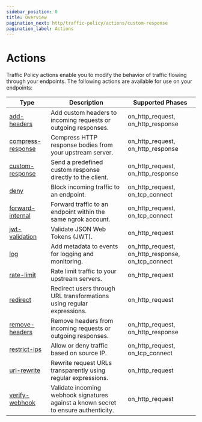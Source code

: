 ```yaml
---
sidebar_position: 0
title: Overview
pagination_next: http/traffic-policy/actions/custom-response
pagination_label: Actions
---
```


# Actions

Traffic Policy actions enable you to modify the behavior of traffic flowing through your endpoints. The following actions are available for use on your endpoints:

| Type                                   | Description                                                           | Supported Phases                                  |
| -------------------------------------- | --------------------------------------------------------------------- | ------------------------------------------------- |
| [add-headers](add-headers)             | Add custom headers to incoming requests or outgoing responses.        | on_http_request, on_http_response                 |
| [compress-response](compress-response) | Compress HTTP response bodies from your upstream server.              | on_http_request, on_http_response                 |
| [custom-response](custom-response)     | Send a predefined custom response directly to the client.             | on_http_request, on_http_response                 |
| [deny](deny)                           | Block incoming traffic to an endpoint.                                | on_http_request, on_tcp_connect                   |
| [forward-internal](forward-internal)   | Forward traffic to an endpoint within the same ngrok account.         | on_http_request, on_tcp_connect                   |
| [jwt-validation](jwt-validation)       | Validate JSON Web Tokens (JWT).                                       | on_http_request                                   |
| [log](log)                             | Add metadata to events for logging and monitoring.                    | on_http_request, on_http_response, on_tcp_connect |
| [rate-limit](rate-limit)               | Rate limit traffic to your upstream servers.                          | on_http_request                                   |
| [redirect](redirect)                   | Redirect users through URL transformations using regular expressions. | on_http_request                                   |
| [remove-headers](remove-headers)       | Remove headers from incoming requests or outgoing responses.          | on_http_request, on_http_response                 |
| [restrict-ips](restrict-ips)           | Allow or deny traffic based on source IP.                             | on_http_request, on_tcp_connect                   |
| [url-rewrite](url-rewrite)             | Rewrite request URLs transparently using regular expressions.         | on_http_request                                   |
| [verify-webhook](verify-webhook)       | Validate incoming webhook signatures against a known secret to ensure authenticity. | on_http_request                                   |
